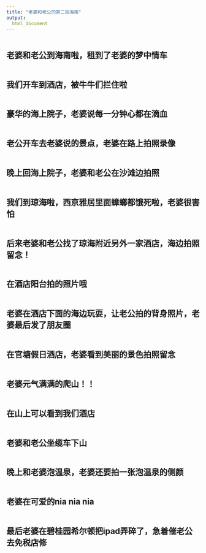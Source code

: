 ```yaml
---
title: "老婆和老公的第二站海南"
output: 
  html_document
---
```


<head>
     <meta charset="UTF-8">
     <title>图片翻转</title>
     <link rel="stylesheet" href="图片翻转.css">
 </head>
 
<div class="piclist">
 <div class="picbox">
  <div class="box front"><img src="image/hainan/1.jpg" alt=""></div>
   <div class="box back"><h2>老婆和老公到海南啦，租到了老婆的梦中情车</h2></div>
  </div>
<div class="piclist">
 <div class="picbox">
  <div class="box front"><img src="image/hainan/2.jpg" alt=""></div>
   <div class="box back"><h2>我们开车到酒店，被牛牛们拦住啦</h2></div>
  </div>
<div class="piclist">
 <div class="picbox">
  <div class="box front"><img src="image/hainan/3.jpg" alt=""></div>
   <div class="box back"><h2>豪华的海上院子，老婆说每一分钟心都在滴血</h2></div>
  </div>
<div class="piclist">
 <div class="picbox">
  <div class="box front"><img src="image/hainan/4.jpg" alt=""></div>
   <div class="box back"><h2>老公开车去老婆说的景点，老婆在路上拍照录像</h2></div>
  </div>
<div class="piclist">
 <div class="picbox">
  <div class="box front"><img src="image/hainan/5.jpg" alt=""></div>
   <div class="box back"><h2>晚上回海上院子，老婆和老公在沙滩边拍照</h2></div>
  </div>
<div class="piclist">
 <div class="picbox">
  <div class="box front"><img src="image/hainan/6.jpg" alt=""></div>
   <div class="box back"><h2>我们到琼海啦，西京雅居里面蟑螂都饿死啦，老婆很害怕</h2></div>
  </div>
<div class="piclist">
 <div class="picbox">
  <div class="box front"><img src="image/hainan/7.jpg" alt=""></div>
   <div class="box back"><h2>后来老婆和老公找了琼海附近另外一家酒店，海边拍照留念！</h2></div>
  </div>
<div class="piclist">
 <div class="picbox">
  <div class="box front"><img src="image/hainan/8.jpg" alt=""></div>
   <div class="box back"><h2>在酒店阳台拍的照片哦</h2></div>
  </div>
<div class="piclist">
 <div class="picbox">
  <div class="box front"><img src="image/hainan/9.jpg" alt=""></div>
   <div class="box back"><h2>老婆在酒店下面的海边玩耍，让老公拍的背身照片，老婆最后发了朋友圈</h2></div>
  </div>
<div class="piclist">
 <div class="picbox">
  <div class="box front"><img src="image/hainan/10.jpg" alt=""></div>
   <div class="box back"><h2>在官塘假日酒店，老婆看到美丽的景色拍照留念</h2></div>
  </div>
<div class="piclist">
 <div class="picbox">
  <div class="box front"><img src="image/hainan/11.jpg" alt=""></div>
   <div class="box back"><h2>老婆元气满满的爬山！！</h2></div>
  </div>
<div class="piclist">
 <div class="picbox">
  <div class="box front"><img src="image/hainan/12.jpg" alt=""></div>
   <div class="box back"><h2>在山上可以看到我们酒店</h2></div>
  </div>
<div class="piclist">
 <div class="picbox">
  <div class="box front"><img src="image/hainan/13.jpg" alt=""></div>
   <div class="box back"><h2>老婆和老公坐缆车下山</h2></div>
  </div>
<div class="piclist">
 <div class="picbox">
  <div class="box front"><img src="image/hainan/14.jpg" alt=""></div>
   <div class="box back"><h2>晚上和老婆泡温泉，老婆还要拍一张泡温泉的侧颜</h2></div>
  </div>
<div class="piclist">
 <div class="picbox">
  <div class="box front"><img src="image/hainan/15.jpg" alt=""></div>
   <div class="box back"><h2>老婆在可爱的nia nia nia</h2></div>
  </div>
<div class="piclist">
 <div class="picbox">
  <div class="box front"><img src="image/hainan/16.jpg" alt=""></div>
   <div class="box back"><h2>最后老婆在碧桂园希尔顿把ipad弄碎了，急着催老公去免税店修</h2></div>
  </div>
 </div>
 </div> 
 